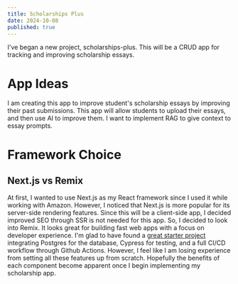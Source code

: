---
title: Scholarships Plus 
date: 2024-10-08
published: true
---

I've began a new project, scholarships-plus. This will be a CRUD app for tracking and improving scholarship essays.

# App Ideas
I am creating this app to improve student's scholarship essays by improving their past submissions.
This app will allow students to upload their essays, and then use AI to improve them.
I want to implement RAG to give context to essay prompts. 

# Framework Choice
## Next.js vs Remix
At first, I wanted to use Next.js as my React framework since I used it while working with Amazon.
However, I noticed that Next.js is more popular for its server-side rendering features.
Since this will be a client-side app, I decided improved SEO through SSR is not needed for this app.
So, I decided to look into Remix. It looks great for building fast web apps with a focus on developer experience.
I'm glad to have found a [great starter project](https://remix.run/resources/remix-blues-stack) integrating Postgres for the database, Cypress for testing, and a full CI/CD workflow through Github Actions.
However, I feel like I am losing experience from setting all these features up from scratch. Hopefully the benefits of each component become apparent once I begin implementing my scholarship app.

